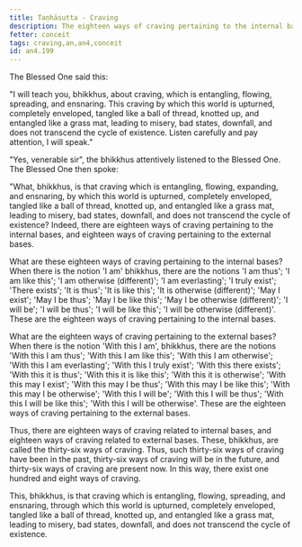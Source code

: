 ```yaml
---
title: Taṇhāsutta - Craving
description: The eighteen ways of craving pertaining to the internal bases, and the eighteen ways of craving pertaining to the external bases.
fetter: conceit
tags: craving,an,an4,conceit
id: an4.199
---
```


The Blessed One said this:

"I will teach you, bhikkhus, about craving, which is entangling, flowing, spreading, and ensnaring. This craving by which this world is upturned, completely enveloped, tangled like a ball of thread, knotted up, and entangled like a grass mat, leading to misery, bad states, downfall, and does not transcend the cycle of existence. Listen carefully and pay attention, I will speak."

"Yes, venerable sir", the bhikkhus attentively listened to the Blessed One. The Blessed One then spoke:

"What, bhikkhus, is that craving which is entangling, flowing, expanding, and ensnaring, by which this world is upturned, completely enveloped, tangled like a ball of thread, knotted up, and entangled like a grass mat, leading to misery, bad states, downfall, and does not transcend the cycle of existence? Indeed, there are eighteen ways of craving pertaining to the internal bases, and eighteen ways of craving pertaining to the external bases.

What are these eighteen ways of craving pertaining to the internal bases? When there is the notion 'I am' bhikkhus, there are the notions 'I am thus'; 'I am like this'; 'I am otherwise (different)'; 'I am everlasting'; 'I truly exist'; 'There exists'; 'It is thus'; 'It is like this'; 'It is otherwise (different)'; 'May I exist'; 'May I be thus'; 'May I be like this'; 'May I be otherwise (different)'; 'I will be'; 'I will be thus'; 'I will be like this'; 'I will be otherwise (different)'. These are the eighteen ways of craving pertaining to the internal bases.

What are the eighteen ways of craving pertaining to the external bases? When there is the notion 'With this I am', bhikkhus, there are the notions 'With this I am thus'; 'With this I am like this'; 'With this I am otherwise'; 'With this I am everlasting'; 'With this I truly exist'; 'With this there exists'; 'With this it is thus'; 'With this it is like this'; 'With this it is otherwise'; 'With this may I exist'; 'With this may I be thus'; 'With this may I be like this'; 'With this may I be otherwise'; 'With this I will be'; 'With this I will be thus'; 'With this I will be like this'; 'With this I will be otherwise'. These are the eighteen ways of craving pertaining to the external bases.

Thus, there are eighteen ways of craving related to internal bases, and eighteen ways of craving related to external bases. These, bhikkhus, are called the thirty-six ways of craving. Thus, such thirty-six ways of craving have been in the past, thirty-six ways of craving will be in the future, and thirty-six ways of craving are present now. In this way, there exist one hundred and eight ways of craving.

This, bhikkhus, is that craving which is entangling, flowing, spreading, and ensnaring, through which this world is upturned, completely enveloped, tangled like a ball of thread, knotted up, and entangled like a grass mat, leading to misery, bad states, downfall, and does not transcend the cycle of existence.